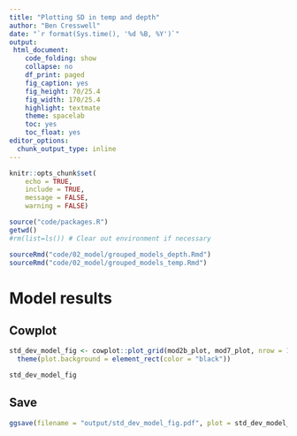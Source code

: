 ```yaml
---
title: "Plotting SD in temp and depth"
author: "Ben Cresswell"
date: "`r format(Sys.time(), '%d %B, %Y')`"
output: 
 html_document:
    code_folding: show
    collapse: no
    df_print: paged
    fig_caption: yes
    fig_height: 70/25.4
    fig_width: 170/25.4
    highlight: textmate
    theme: spacelab
    toc: yes
    toc_float: yes
editor_options: 
  chunk_output_type: inline
---
```



```r
knitr::opts_chunk$set(
	echo = TRUE,
	include = TRUE,
	message = FALSE,
	warning = FALSE)
```


```r
source("code/packages.R")
getwd()
#rm(list=ls()) # Clear out environment if necessary
```



```r
sourceRmd("code/02_model/grouped_models_depth.Rmd")
sourceRmd("code/02_model/grouped_models_temp.Rmd")
```


# Model results
## Cowplot
```r
std_dev_model_fig <- cowplot::plot_grid(mod2b_plot, mod7_plot, nrow = 1, labels = c('A', 'B'), label_size = 9, align = "h") +
  theme(plot.background = element_rect(color = "black"))

std_dev_model_fig
```


## Save
```r
ggsave(filename = "output/std_dev_model_fig.pdf", plot = std_dev_model_fig, width = 124, height = 62, device = cairo_pdf, units = "mm", dpi = 300)
```






